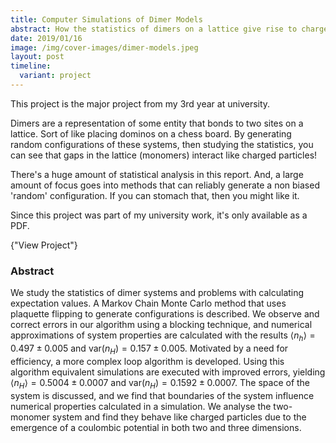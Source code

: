 ```yaml
---
title: Computer Simulations of Dimer Models
abstract: How the statistics of dimers on a lattice give rise to charge like interactions.
date: 2019/01/16
image: /img/cover-images/dimer-models.jpeg
layout: post
timeline:
  variant: project
---
```


This project is the major project from my 3rd year at university.

Dimers are a representation of some entity that bonds to two sites on a lattice. Sort of like placing dominos on a chess board. By generating random configurations of these systems, then studying the statistics, you can see that gaps in the lattice (monomers) interact like charged particles!

There's a huge amount of statistical analysis in this report. And, a large amount of focus goes into methods that can reliably generate a non biased 'random' configuration. If you can stomach that, then you might like it.

<SideNote>

Since this project was part of my university work, it's only available as a PDF.

<Text>
  <LinkButton href="/pdf/computer-simulations-of-dimer-models.pdf">
    {"View Project"}
  </LinkButton>
</Text>

</SideNote>

### Abstract

We study the statistics of dimer systems and problems with calculating expectation values. A Markov Chain Monte Carlo method that uses plaquette flipping to generate configurations is described. We observe and correct errors in our algorithm using a blocking technique, and numerical approximations of system properties are calculated with the results $\langle n_h \rangle = 0.497\pm0.005$ and $\text{var}(n_H)=0.157\pm0.005$. Motivated by a need for efficiency, a more complex loop algorithm is developed. Using this algorithm equivalent simulations are executed with improved errors, yielding $\langle n_H\rangle = 0.5004 \pm 0.0007$ and $\text{var}(n_H) = 0.1592 \pm 0.0007$. The space of the system is discussed, and we find that boundaries of the system influence numerical properties calculated in a simulation. We analyse the two-monomer system and find they behave like charged particles due to the emergence of a coulombic potential in both two and three dimensions.
